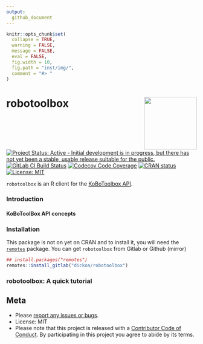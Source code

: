 ```yaml
---
output:
  github_document
---
```


<!-- README.md is generated from README.Rmd. Please edit that file -->

```r
knitr::opts_chunk$set(
  collapse = TRUE,
  warning = FALSE,
  message = FALSE,
  eval = FALSE,
  fig.width = 10,
  fig.path = "inst/img/",
  comment = "#> "
)
```

# robotoolbox <img src="https://gitlab.com/dickoa/robotoolbox/-/raw/master/inst/img/hex_robotoolbox.png" align="right" height="139" />


[![Project Status: Active - Initial development is in progress, but there has not yet been a stable, usable release suitable for the public.](http://www.repostatus.org/badges/latest/wip.svg)](http://www.repostatus.org/#wip)
[![GitLab CI Build Status](https://gitlab.com/dickoa/robotoolbox/badges/master/pipeline.svg)](https://gitlab.com/dickoa/robotoolbox/pipelines)
[![Codecov Code Coverage](https://codecov.io/gl/dickoa/robotoolbox/branch/master/graph/badge.svg)](https://codecov.io/gh/dickoa/robotoolbox)
[![CRAN status](https://www.r-pkg.org/badges/version/robotoolbox)](https://cran.r-project.org/package=robotoolbox)
[![License: MIT](https://img.shields.io/badge/License-MIT-yellow.svg)](https://opensource.org/licenses/MIT)

`robotoolbox` is an R client for the [KoBoToolbox API](https://www.kobotoolbox.org/).

### Introduction


#### KoBoToolBox API concepts


### Installation

This package is not on yet on CRAN and to install it, you will need the [`remotes`](https://github.com/r-lib/remotes) package.
You can get `robotoolbox` from Gitlab or Github (mirror)

```r
## install.packages("remotes")
remotes::install_gitlab("dickoa/robotoolbox")
```

### robotoolbox: A quick tutorial


## Meta

* Please [report any issues or bugs](https://gitlab.com/dickoa/robotoolbox/issues).
* License: MIT
* Please note that this project is released with a [Contributor Code of Conduct](CONDUCT.md). By participating in this project you agree to abide by its terms.
